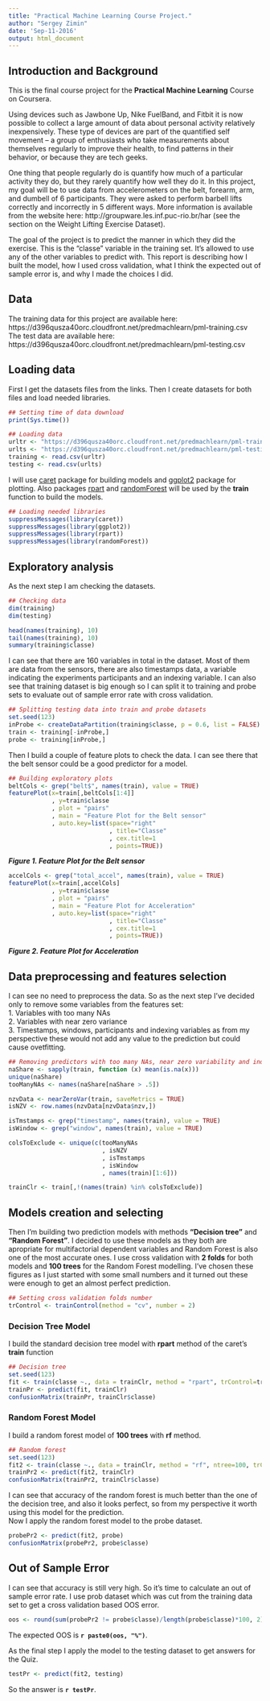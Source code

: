 ```yaml
---
title: "Practical Machine Learning Course Project."
author: "Sergey Zimin"
date: 'Sep-11-2016'
output: html_document
---
```

## Introduction and Background

This is the final course project for the **Practical Machine Learning** Course on Coursera.

Using devices such as Jawbone Up, Nike FuelBand, and Fitbit it is now possible to collect a large amount of data about personal activity relatively inexpensively. These type of devices are part of the quantified self movement – a group of enthusiasts who take measurements about themselves regularly to improve their health, to find patterns in their behavior, or because they are tech geeks. 

One thing that people regularly do is quantify how much of a particular activity they do, but they rarely quantify how well they do it. In this project, my goal will be to use data from accelerometers on the belt, forearm, arm, and dumbell of 6 participants. They were asked to perform barbell lifts correctly and incorrectly in 5 different ways. More information is available from the website here: http://groupware.les.inf.puc-rio.br/har (see the section on the Weight Lifting Exercise Dataset).

The goal of the project is to predict the manner in which they did the exercise. This is the "classe" variable in the training set. It's allowed to use any of the other variables to predict with. This report is describing how I built the model, how I used cross validation, what I think the expected out of sample error is, and why I made the choices I did.

## Data

The training data for this project are available here:
https://d396qusza40orc.cloudfront.net/predmachlearn/pml-training.csv  
The test data are available here:
https://d396qusza40orc.cloudfront.net/predmachlearn/pml-testing.csv

## Loading data

First I get the datasets files from the links.
Then I create datasets for both files and load needed libraries. 
```r
## Setting time of data download
print(Sys.time())

## Loading data
urltr <- "https://d396qusza40orc.cloudfront.net/predmachlearn/pml-training.csv"
urlts <- "https://d396qusza40orc.cloudfront.net/predmachlearn/pml-testing.csv"
training <- read.csv(urltr)
testing <- read.csv(urlts)
```

I will use [caret](https://cran.r-project.org/web/packages/caret/index.html) package for building models and [ggplot2](https://cran.r-project.org/web/packages/ggplot2/index.html) package for plotting.
Also packages [rpart](https://cran.r-project.org/web/packages/rpart/index.html) and [randomForest](https://cran.r-project.org/web/packages/randomForest/index.html) will be used by the **train** function to build the models.
```r
## Loading needed libraries
suppressMessages(library(caret))
suppressMessages(library(ggplot2))
suppressMessages(library(rpart))
suppressMessages(library(randomForest))
```

## Exploratory analysis

As the next step I am checking the datasets.
```r
## Checking data
dim(training)
dim(testing)

head(names(training), 10)
tail(names(training), 10)
summary(training$classe)
```

I can see that there are 160 variables in total in the dataset. Most of them are data from the sensors, there are also timestamps data, a variable indicating the experiments participants and an indexing variable. I can also see that training dataset is big enough so I can split it to training and probe sets to evaluate out of sample error rate with cross validation.
```r
## Splitting testing data into train and probe datasets
set.seed(123)
inProbe <- createDataPartition(training$classe, p = 0.6, list = FALSE)
train <- training[-inProbe,]
probe <- training[inProbe,]
```

Then I build a couple of feature plots to check the data. I can see there that the belt sensor could be a good predictor for a model.
```r
## Building exploratory plots
beltCols <- grep("belt$", names(train), value = TRUE)
featurePlot(x=train[,beltCols[1:4]]
            , y=train$classe
            , plot = "pairs"
            , main = "Feature Plot for the Belt sensor"
            , auto.key=list(space="right"
                            , title="Classe"
                            , cex.title=1
                            , points=TRUE))
```

__*Figure 1. Feature Plot for the Belt sensor*__

```r
accelCols <- grep("total_accel", names(train), value = TRUE)
featurePlot(x=train[,accelCols]
            , y=train$classe
            , plot = "pairs"
            , main = "Feature Plot for Acceleration"
            , auto.key=list(space="right"
                            , title="Classe"
                            , cex.title=1
                            , points=TRUE))
```

__*Figure 2. Feature Plot for Acceleration*__

## Data preprocessing and features selection

I can see no need to preprocess the data. So as the next step I've decided only to remove some variables from the features set:  
1. Variables with too many NAs  
2. Variables with near zero variance  
3. Timestamps, windows, participants and indexing variables as from my perspective these would not add any value to the prediction but could cause ovetfitting.

```r
## Removing predictors with too many NAs, near zero variability and index variable
naShare <- sapply(train, function (x) mean(is.na(x)))
unique(naShare)
tooManyNAs <- names(naShare[naShare > .5])

nzvData <- nearZeroVar(train, saveMetrics = TRUE)
isNZV <- row.names(nzvData[nzvData$nzv,])

isTmstamps <- grep("timestamp", names(train), value = TRUE)
isWindow <- grep("window", names(train), value = TRUE)

colsToExclude <- unique(c(tooManyNAs
                          , isNZV
                          , isTmstamps
                          , isWindow
                          , names(train)[1:6]))

trainClr <- train[,!(names(train) %in% colsToExclude)]
```

## Models creation and selecting

Then I'm building two prediction models with methods **"Decision tree"** and **"Random Forest"**. I decided to use these models as they both are apropriate for multifactorial dependent variables and Random Forest is also one of the most accurate ones. I use cross validation with **2 folds** for both models and **100 trees** for the Random Forest modelling. 
I've chosen these figures as I just started with some small numbers and it turned out these were enough to get an almost perfect prediction.
```r
## Setting cross validation folds number
trControl <- trainControl(method = "cv", number = 2)
```

### Decision Tree Model
I build the standard decision tree model with **rpart** method of the caret's **train** function
```r
## Decision tree
set.seed(123)
fit <- train(classe ~., data = trainClr, method = "rpart", trControl=trControl)
trainPr <- predict(fit, trainClr)
confusionMatrix(trainPr, trainClr$classe)
```

### Random Forest Model
I build a random forest model of **100 trees** with **rf** method.
```r
## Random forest
set.seed(123)
fit2 <- train(classe ~., data = trainClr, method = "rf", ntree=100, trControl=trControl)
trainPr2 <- predict(fit2, trainClr)
confusionMatrix(trainPr2, trainClr$classe)
```

I can see that accuracy of the random forest is much better than the one of the decision tree, and also it looks perfect, so from my perspective it worth using this model for the prediction.  
Now I apply the random forest model to the probe dataset.
```r
probePr2 <- predict(fit2, probe)
confusionMatrix(probePr2, probe$classe)
```

## Out of Sample Error

I can see that accuracy is still very high. So it's time to calculate an out of sample error rate. I use prob dataset which was cut from the training data set to get a cross validation based OOS error.
```r
oos <- round(sum(probePr2 != probe$classe)/length(probe$classe)*100, 2)
```
The expected OOS is **`r paste0(oos, "%")`**.

As the final step I apply the model to the testing dataset to get answers for the Quiz.
```r
testPr <- predict(fit2, testing)
```
So the answer is **`r testPr`**.
